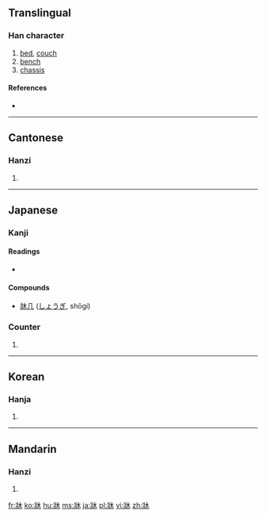 {{also|床}}
==Translingual==

===Han character===
{{Han char|rn=90|rad=爿|as=04|sn=8|four=|canj=女一木 (VMD)}}

# [[bed]], [[couch]]
# [[bench]]
# [[chassis]]

====References====
* {{Han ref|kx=0691.150|dkj=19763|dj=1104.110|hdz=42374.040|uh=7240|ud=29248}}

----

==Cantonese==

===Hanzi===
{{yue-hanzi|jyut=cong4|y=chong4}}

# {{defn|lang=yue|sort=爿04}}

----

==Japanese==

===Kanji===
{{ja-kanji|grade=|rs=爿04}}

====Readings====
* {{ja-readings|goon=[[じょう]] (jō)|kanon=[[そう]] (sō)|kanyoon=[[しょう]] (shō)|kun=[[ゆか]] (yuka)}}

====Compounds====
* [[牀几]] ([[しょうぎ]], shōgi)

===Counter===
{{ja-pos|しょう|counter}}

# {{alternative form of|床|lang=ja}}

----

==Korean==

===Hanja===
{{ko-hanja|hangeul=상|eumhun=|rv=sang|mr=sang|y=sang}}

# {{defn|lang=ko|sort=爿04}}

----

==Mandarin==

===Hanzi===
{{cmn-hanzi|pin=[[chuáng]] ([[chuang2]]), [[pàn]] ([[pan4]]), [[piān]] ([[pian1]])|wg=ch'uang<sup>2</sup>, p'an<sup>4</sup>, p'ien<sup>1</sup>}}

# {{defn|lang=cmn|sort=爿04}}

[[fr:牀]]
[[ko:牀]]
[[hu:牀]]
[[ms:牀]]
[[ja:牀]]
[[pl:牀]]
[[vi:牀]]
[[zh:牀]]